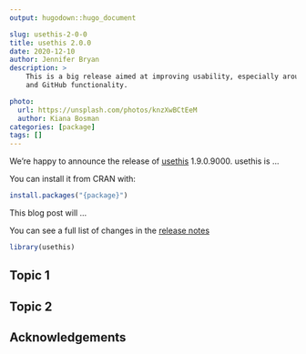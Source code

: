 ```yaml
---
output: hugodown::hugo_document

slug: usethis-2-0-0
title: usethis 2.0.0
date: 2020-12-10
author: Jennifer Bryan
description: >
    This is a big release aimed at improving usability, especially around Git
    and GitHub functionality.

photo:
  url: https://unsplash.com/photos/knzXwBCtEeM
  author: Kiana Bosman
categories: [package] 
tags: []
---
```


<!--
TODO:
* [ ] Pick category and tags (see existing with `post_tags()`)
* [ ] Find photo & update yaml metadata
* [ ] Create `thumbnail-sq.jpg`; height and width should be equal
* [ ] Create `thumbnail-wd.jpg`; width should be >5x height
* [ ] `hugodown::use_tidy_thumbnail()`
* [ ] Add intro sentence
* [ ] `use_tidy_thanks()`
-->

We're happy to announce the release of [usethis]({ home }) 1.9.0.9000. usethis is ... 

You can install it from CRAN with:

```r
install.packages("{package}")
```

This blog post will ...

You can see a full list of changes in the [release notes]({ github_release })

```r
library(usethis)
```

## Topic 1

## Topic 2

## Acknowledgements

